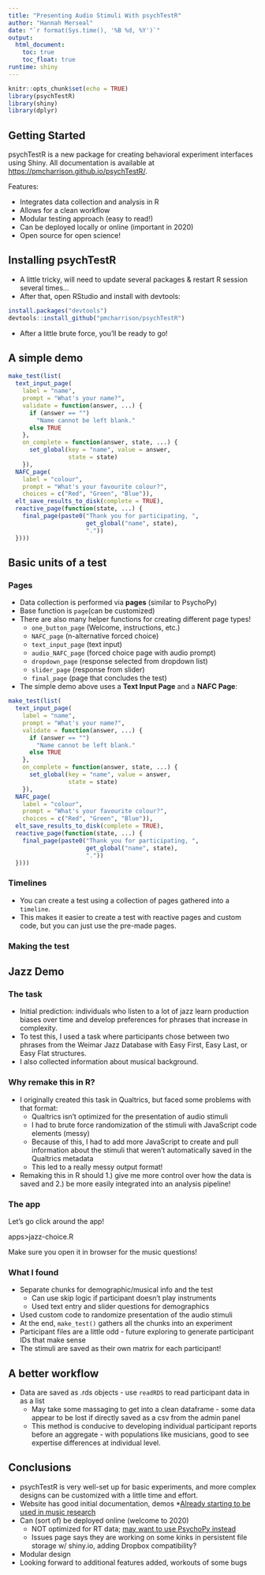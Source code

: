 ```yaml
---
title: "Presenting Audio Stimuli With psychTestR"
author: "Hannah Merseal"
date: "`r format(Sys.time(), '%B %d, %Y')`"
output: 
  html_document:
    toc: true
    toc_float: true
runtime: shiny
---
```


```r
knitr::opts_chunk$set(echo = TRUE)
library(psychTestR)
library(shiny)
library(dplyr)
```

## Getting Started

psychTestR is a new package for creating behavioral experiment interfaces using Shiny. All documentation is available at <https://pmcharrison.github.io/psychTestR/>.

Features:

* Integrates data collection and analysis in R
* Allows for a clean workflow
* Modular testing approach (easy to read!)
* Can be deployed locally or online (important in 2020)
* Open source for open science!

## Installing psychTestR

* A little tricky, will need to update several packages & restart R session several times...
* After that, open RStudio and install with devtools:

```r
install.packages("devtools")
devtools::install_github("pmcharrison/psychTestR")
```

* After a little brute force, you'll be ready to go!

## A simple demo

```r

make_test(list(
  text_input_page(
    label = "name", 
    prompt = "What's your name?", 
    validate = function(answer, ...) {
      if (answer == "")
        "Name cannot be left blank."
      else TRUE
    },
    on_complete = function(answer, state, ...) {
      set_global(key = "name", value = answer,
                 state = state)
    }),
  NAFC_page(
    label = "colour",
    prompt = "What's your favourite colour?",
    choices = c("Red", "Green", "Blue")),
  elt_save_results_to_disk(complete = TRUE),
  reactive_page(function(state, ...) {
    final_page(paste0("Thank you for participating, ", 
                      get_global("name", state),
                      "."))
  })))

```

## Basic units of a test
### Pages
* Data collection is performed via **pages** (similar to PsychoPy)
* Base function is `page`(can be customized)
* There are also many helper functions for creating different page types!
     + `one_button_page` (Welcome, instructions, etc.)
     + `NAFC_page` (n-alternative forced choice)
     + `text_input_page` (text input)
     + `audio_NAFC_page` (forced choice page with audio prompt)
     + `dropdown_page` (response selected from dropdown list)
     + `slider_page` (response from slider)
     + `final_page` (page that concludes the test)
* The simple demo above uses a **Text Input Page** and a **NAFC Page**:

```r

make_test(list(
  text_input_page(
    label = "name", 
    prompt = "What's your name?", 
    validate = function(answer, ...) {
      if (answer == "")
        "Name cannot be left blank."
      else TRUE
    },
    on_complete = function(answer, state, ...) {
      set_global(key = "name", value = answer,
                 state = state)
    }),
  NAFC_page(
    label = "colour",
    prompt = "What's your favourite colour?",
    choices = c("Red", "Green", "Blue")),
  elt_save_results_to_disk(complete = TRUE),
  reactive_page(function(state, ...) {
    final_page(paste0("Thank you for participating, ", 
                      get_global("name", state),
                      "."))
  })))

```

### Timelines
* You can create a test using a collection of pages gathered into a `timeline`.
* This makes it easier to create a test with reactive pages and custom code, but you can just use the pre-made pages. 

### Making the test

## Jazz Demo

### The task
* Initial prediction: individuals who listen to a lot of jazz learn production biases over time and develop preferences for phrases that increase in complexity. 
* To test this, I used a task where participants chose between two phrases from the Weimar Jazz Database with Easy First, Easy Last, or Easy Flat structures.
* I also collected information about musical background.

### Why remake this in R?
* I originally created this task in Qualtrics, but faced some problems with that format:
    + Qualtrics isn't optimized for the presentation of audio stimuli
    + I had to brute force randomization of the stimuli with JavaScript code elements (messy)
    + Because of this, I had to add more JavaScript to create and pull information about the stimuli that weren't automatically saved in the Qualtrics metadata
    + This led to a really messy output format!
* Remaking this in R should 1.) give me more control over how the data is saved and 2.) be more easily integrated into an analysis pipeline!

### The app
Let's go click around the app! 

apps>jazz-choice.R

Make sure you open it in browser for the music questions!

### What I found
* Separate chunks for demographic/musical info and the test 
  + Can use skip logic if participant doesn't play instruments
  + Used text entry and slider questions for demographics
* Used custom code to randomize presentation of the audio stimuli
* At the end, `make_test()` gathers all the chunks into an experiment
* Participant files are a little odd - future exploring to generate participant IDs that make sense
* The stimuli are saved as their own matrix for each participant!

## A better workflow
* Data are saved as .rds objects - use `readRDS` to read participant data in as a list
    + May take some massaging to get into a clean dataframe - some data appear to be lost if directly saved as a csv from the admin panel
    + This method is conducive to developing individual participant reports before an aggregate - with populations like musicians, good to see expertise differences at individual level.
  
## Conclusions
* psychTestR is very well-set up for basic experiments, and more complex designs can be customized with a little time and effort.
* Website has good initial documentation, demos
*[Already starting to be used in music research](https://pmcharrison.github.io/psychTestR/articles/a2-research-examples.html)
* Can (sort of) be deployed online (welcome to 2020)
    + NOT optimized for RT data; [may want to use PsychoPy instead](https://www.frontiersin.org/articles/10.3389/fpsyg.2019.02883/full)
    + Issues page says they are working on some kinks in persistent file storage w/ shiny.io, adding Dropbox compatibility?
* Modular design
* Looking forward to additional features added, workouts of some bugs

